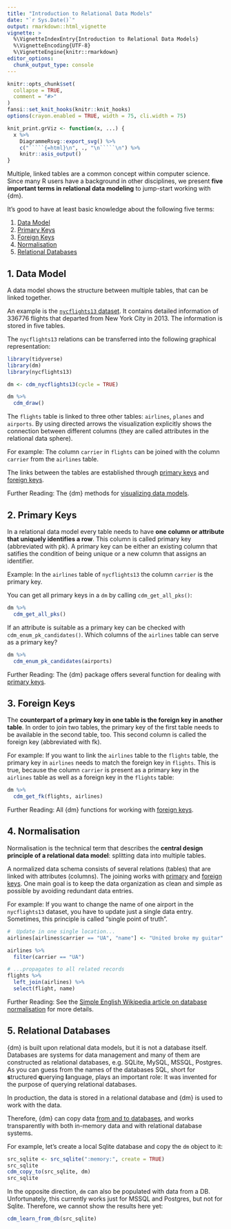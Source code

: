```yaml
---
title: "Introduction to Relational Data Models"
date: "`r Sys.Date()`"
output: rmarkdown::html_vignette
vignette: >
  %\VignetteIndexEntry{Introduction to Relational Data Models}
  %\VignetteEncoding{UTF-8}
  %\VignetteEngine{knitr::rmarkdown}
editor_options: 
  chunk_output_type: console
---
```


```r
knitr::opts_chunk$set(
  collapse = TRUE,
  comment = "#>"
)
fansi::set_knit_hooks(knitr::knit_hooks)
options(crayon.enabled = TRUE, width = 75, cli.width = 75)

knit_print.grViz <- function(x, ...) {
  x %>% 
    DiagrammeRsvg::export_svg() %>% 
    c("`````{=html}\n", ., "\n`````\n") %>% 
    knitr::asis_output()
}
```

Multiple, linked tables are a common concept within computer science. 
Since many R users have a background in other disciplines, we present **five important terms in relational data modeling** to jump-start working with {dm}.

It's good to have at least basic knowledge about the following five terms:

1) [Data Model](#model)
2) [Primary Keys](#pk)
3) [Foreign Keys](#fk)
4) [Normalisation](#normalisation)
5) [Relational Databases](#relational-databases)

## 1. Data Model {#model}

A data model shows the structure between multiple tables, that can be linked together.

An example is the [`nycflights13` dataset](https://github.com/hadley/nycflights13).
It contains detailed information of 336776 flights that departed from New York City in 2013.
The information is stored in five tables.

The `nycflights13` relations can be transferred into the following graphical representation:

```r
library(tidyverse)
library(dm)
library(nycflights13)

dm <- cdm_nycflights13(cycle = TRUE) 

dm %>% 
  cdm_draw()
```

The `flights` table is linked to three other tables: `airlines`, `planes` and `airports`.
By using directed arrows the visualization explicitly shows the connection between different columns (they are called attributes in the relational data sphere).

For example: The column `carrier` in `flights` can be joined with the column `carrier` from the `airlines` table.

The links between the tables are established through [primary keys](#pk) and [foreign keys](#fk).

Further Reading: The {dm} methods for [visualizing data models](https://krlmlr.github.io/dm/articles/dm-visualization.html).

## 2. Primary Keys {#pk}

In a relational data model every table needs to have **one column or attribute that uniquely identifies a row**.
This column is called primary key (abbreviated with pk).
A primary key can be either an existing column that satifies the condition of being unique or a new column that assigns an identifier.

Example: In the `airlines` table of `nycflights13` the column `carrier` is the primary key.

You can get all primary keys in a `dm` by calling `cdm_get_all_pks()`:

```r
dm %>%
  cdm_get_all_pks()
```

If an attribute is suitable as a primary key can be checked with `cdm_enum_pk_candidates()`.
Which columns of the `airlines` table can serve as a primary key?

```r
dm %>% 
  cdm_enum_pk_candidates(airports)
```

Further Reading: The {dm} package offers several function for dealing with [primary keys](https://krlmlr.github.io/dm/articles/dm-class-and-basic-operations.html#pk).

## 3. Foreign Keys {#fk}

The **counterpart of a primary key in one table is the foreign key in another table**.
In order to join two tables, the primary key of the first table needs to be available in the second table, too.
This second column is called the foreign key (abbreviated with fk).

For example: If you want to link the `airlines` table to the `flights` table, the primary key in `airlines` needs to match the foreign key in `flights`.
This is true, because the column `carrier` is present as a primary key in the `airlines` table as well as a foreign key in the `flights` table:

```r
dm %>% 
  cdm_get_fk(flights, airlines)
```


Further Reading: All {dm} functions for working with [foreign keys](https://krlmlr.github.io/dm/articles/dm-class-and-basic-operations.html#foreign-keys).

## 4. Normalisation {#normalisation}

Normalisation is the technical term that describes the **central design principle of a relational data model**:
splitting data into multiple tables.

A normalized data schema consists of several relations (tables) that are linked with attributes (columns).
The joining works with [primary](#pk) and [foreign keys](#fk).
One main goal is to keep the data organization as clean and simple as possible by avoiding redundant data entries.

For example: If you want to change the name of one airport in the `nycflights13` dataset, you have to update just a single data entry.
Sometimes, this principle is called "single point of truth".

```r
#  Update in one single location...
airlines[airlines$carrier == "UA", "name"] <- "United broke my guitar"

airlines %>%
  filter(carrier == "UA")

# ...propagates to all related records
flights %>%
  left_join(airlines) %>% 
  select(flight, name)
```

Further Reading: See the [Simple English Wikipedia article on database normalisation](https://simple.wikipedia.org/wiki/Database_normalisation) for more details.

## 5. Relational Databases {#relational-databases}

{dm} is built upon relational data models, but it is not a database itself.
Databases are systems for data management and many of them are constructed as relational databases, e.g. SQLite, MySQL, MSSQL, Postgres.
As you can guess from the names of the databases SQL, short for **s**tructured **q**uerying **l**anguage, plays an important role: It was invented for the purpose of querying relational databases.

In production, the data is stored in a relational database and {dm} is used to work with the data.

Therefore, {dm} can copy data [from and to databases](https://krlmlr.github.io/dm/articles/dm.html#copy), and works transparently with both in-memory data and with relational database systems.

For example, let's create a local Sqlite database and copy the `dm` object to it:
```r
src_sqlite <- src_sqlite(":memory:", create = TRUE)
src_sqlite
cdm_copy_to(src_sqlite, dm)
src_sqlite
```

In the opposite direction, `dm` can also be populated with data from a DB. Unfortunately, this currently works just for MSSQL and Postgres, but not for Sqlite.
Therefore, we cannot show the results here yet:

```r
cdm_learn_from_db(src_sqlite)
```
